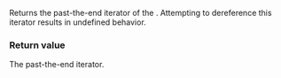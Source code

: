 {{cpp/chrono/tzdb_list/title|end|cend}}
{{cpp/chrono/tzdb_list/navbar}}
{{dcl begin}}
{{dcl|since=c++20|1=
const_iterator end() const noexcept;
}}
{{dcl|since=c++20|1=
const_iterator cend() const noexcept;
}}
{{dcl end}}

Returns the past-the-end iterator of the {{tt|tzdb_list}}. Attempting to dereference this iterator results in undefined behavior.

===Return value===
The past-the-end iterator.

{{langlinks|es|ja|ru|zh}}